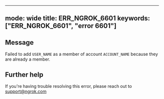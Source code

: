 
---
mode: wide
title: ERR_NGROK_6601
keywords: ["ERR_NGROK_6601", "error 6601"]
---

## Message
Failed to add `USER_NAME` as a member of account `ACCOUNT_NAME` because they are already a member.




## Further help
If you're having trouble resolving this error, please reach out to [support@ngrok.com](mailto:support@ngrok.com?subject=Help%20with%20ERR_NGROK_6601)

